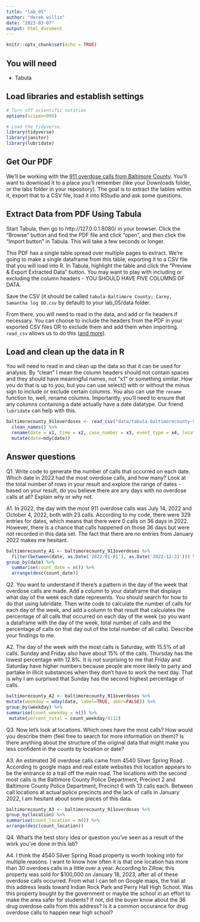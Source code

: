 ```yaml
---
title: "lab_05"
author: "derek willis"
date: "2023-03-07"
output: html_document
---
```


```r
knitr::opts_chunk$set(echo = TRUE)
```

## You will need

- Tabula

## Load libraries and establish settings

```r
# Turn off scientific notation
options(scipen=999)

# Load the tidyverse.
library(tidyverse)
library(janitor)
library(lubridate)
```


## Get Our PDF

We'll be working with the [911 overdose calls from Baltimore County](https://drive.google.com/file/d/1qkYuojGF_6WKFr5aNQxmewDzcKyOiJFr/view?usp=share_link). You'll want to download it to a place you'll remember (like your Downloads folder, or the labs folder in your repository). The goal is to extract the tables within it, export that to a CSV file, load it into RStudio and ask some questions.

## Extract Data from PDF Using Tabula

Start Tabula, then go to http://127.0.0.1:8080/ in your browser. Click the "Browse" button and find the PDF file and click "open", and then click the "Import button" in Tabula. This will take a few seconds or longer.

This PDF has a single table spread over multiple pages to extract. We're going to make a single dataframe from this table, exporting it to a CSV file that you will load into R. In Tabula, highlight the table and click the "Preview & Export Extracted Data" button. You may want to play with including or excluding the column headers - YOU SHOULD HAVE FIVE COLUMNS OF DATA.

Save the CSV (it should be called `tabula-Baltimore County; Carey, Samantha log OD.csv` by default) to your lab_05/data folder.

From there, you will need to read in the data, and add or fix headers if necessary. You can choose to include the headers from the PDF in your exported CSV files OR to exclude them and add them when importing. `read_csv` allows us to do this ([and more](https://readr.tidyverse.org/reference/read_delim.html)).

## Load and clean up the data in R

You will need to read in and clean up the data so that it can be used for analysis. By "clean" I mean the column headers should not contain spaces and they should have meaningful names, not "x1" or something similar. How you do that is up to you, but you can use select() with or without the minus sign to include or exclude certain columns. You also can use the `rename` function to, well, rename columns. Importantly, you'll need to ensure that any columns containing a date actually have a date datatype. Our friend `lubridate` can help with this.

```r
baltimorecounty_911overdoses <- read_csv("data/tabula-baltimorecounty-911overdoses.csv", col_names = FALSE) %>% 
  clean_names() %>%
  rename(date = x1, time = x2, case_number = x3, event_type = x4, location = x5) %>%
  mutate(date=mdy(date))

```


## Answer questions

Q1. Write code to generate the number of calls that occurred on each date. Which date in 2022 had the most overdose calls, and how many? Look at the total number of rows in your result and explore the range of dates - based on your result, do you believe there are any days with no overdose calls at all? Explain why or why not.

A1. In 2022, the day with the most 911 overdose calls was July 14, 2022 and October 4, 2022, both with 23 calls. According to my code, there were 329 entries for dates, which means that there were 0 calls on 36 days in 2022. However, there is a chance that calls happened on those 36 days but were not recorded in this data set. The fact that there are no entries from January 2022 makes me hesitant.

```r
baltimorecounty_A1 <- baltimorecounty_911overdoses %>%
  filter(between(date, as.Date('2022-01-01'), as.Date('2022-12-31'))) %>%
group_by(date) %>%
  summarise(count_date = n()) %>%
  arrange(desc(count_date))
```

Q2. You want to understand if there's a pattern in the day of the week that overdose calls are made. Add a column to your dataframe that displays what day of the week each date represents. You should search for how to do that using lubridate. Then write code to calculate the number of calls for each day of the week, and add a column to that result that calculates the percentage of all calls that occurred on each day of the week (so you want a dataframe with the day of the week, total number of calls and the percentage of calls on that day out of the total number of all calls). Describe your findings to me.

A2. The day of the week with the most calls is Saturday, with 15.5% of all calls. Sunday and Friday also have about 15% of the calls. Thursday has the lowest percentage with 12.8%. It is not surprising to me that Friday and Saturday have higher numbers because people are more likely to party and partake in illicit substances when they don't have to work the next day. That is why I am surprised that Sunday has the second highest percentage of calls.

```r
baltimorecounty_A2 <- baltimorecounty_911overdoses %>%
mutate(weekday = wday(date, label=TRUE, abbr=FALSE)) %>% 
group_by(weekday) %>%
summarise(count_weekday = n()) %>%
 mutate(percent_total = count_weekday/4112)

```

Q3. Now let's look at locations. Which ones have the most calls? How would you describe them (feel free to search for more information on them)? Is there anything about the structure of the original data that might make you less confident in the counts by location or date?

A3. An estimated 36 overdose calls came from 4540 Silver Spring Road. According to google maps and real estate websites this location appears to be the entrance to a trail off the main road. The locations with the second most calls is the Baltimore County Police Department, Precinct 2 and Baltimore County Police Department, Precinct 6 with 13 calls each. Between call locations at actual police precincts and the lack of calls in January 2022, I am hesitant about some pieces of this data.
```r
baltimorecounty_A3 <- baltimorecounty_911overdoses %>%
group_by(location) %>%
summarise(count_location = n()) %>%
arrange(desc(count_location))

```

Q4. What's the best story idea or question you've seen as a result of the work you've done in this lab?

A4. I think the 4540 Silver Spring Road property is worth looking into for multiple reasons. I want to know how often it is that one location has more than 30 overdoes calls in a little over a year. According to Zillow, this property was sold for $100,000 on January 18, 2023, after all of these overdose calls occurred. From what I can tell on Google maps, the trail at this address leads toward Indian Rock Park and Perry Hall High School. Was this property bought by the government or maybe the school in an effort to make the area safer for students? If not, did the buyer know about the 36 drug overdose calls from this address? Is it a common occurance for drug overdose calls to happen near high school?

